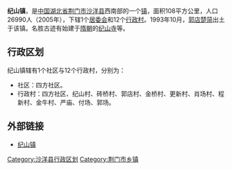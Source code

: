 '''纪山镇'''，是[[中国|中国]][[湖北省|湖北省]][[荆门市|荆门市]][[沙洋县|沙洋县]]西南部的一个[[镇|镇]]，面积108平方公里，人口26990人（2005年），下辖1个[[居委会|居委会]]和12个[[行政村|行政村]]。1993年10月，[[郭店楚简|郭店楚简]]出土于该镇。名胜古迹有始建于[[隋朝|隋朝]]的[[纪山寺|纪山寺]]等。

== 行政区划 ==
纪山镇辖有1个社区与12个行政村，分别为：
* 社区：四方社区。
* 行政村：四方社区、纪山村、砖桥村、郭店村、金桥村、更新村、肖场村、程新村、金牛村、严庙、付场、郭场。

==外部链接==

*[https://web.archive.org/web/20101013194639/http://www.jmjishan.gov.cn/ 纪山镇]

{{沙洋县行政区划}}
{{湖北行政区划小作品}}
[[Category:沙洋县行政区划|Category:沙洋县行政区划]]
[[Category:荆门市乡镇|Category:荆门市乡镇]]